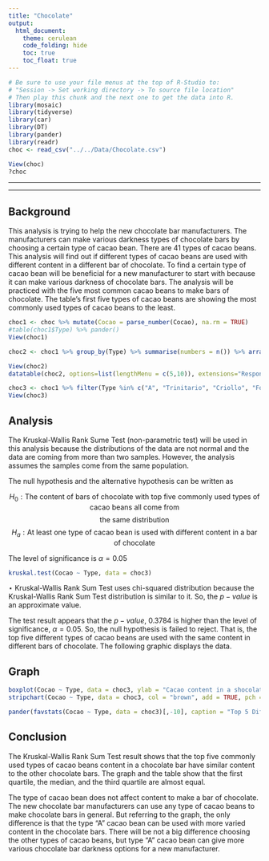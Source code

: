 ```yaml
---
title: "Chocolate"
output: 
  html_document:
    theme: cerulean
    code_folding: hide
    toc: true
    toc_float: true
---
```


```r
# Be sure to use your file menus at the top of R-Studio to:
# "Session -> Set working directory -> To source file location"
# Then play this chunk and the next one to get the data into R.
library(mosaic)
library(tidyverse)
library(car)
library(DT)
library(pander)
library(readr)
choc <- read_csv("../../Data/Chocolate.csv")
```

```r
View(choc)
?choc
```

----

<!-- Instructions:

 Use the Chocolate dataset and a Kruskal-Wallis Test(s) to answer an interesting question(s) that you come up with.
 
 About the dataset:
 
  * Company: Name of the company manufacturing the bar.

  * Orig: The specific geo-region of origin for the bar.

  * Review: Date of publication of the review.

  * Cocoa: Cocoa percentage (darkness) of the chocolate bar being reviewed.

  * Location: Manufacturer base country.

  * Rating: Expert rating for the bar.
      5= Elite (Transcending beyond the ordinary limits)
      4= Premium (Superior flavor development, character and style)
      3= Satisfactory(3.0) to praiseworthy(3.75) (well made with special qualities)
      2= Disappointing (Passable but contains at least one significant flaw)
      1= Unpleasant (mostly unpalatable)

   * Type: The variety (breed) of cocoa bean used, if provided.
   
   * BroadOrig: The broad geo-region of origin for the bean.

Note this dataset and description come from: © 2018 Kaggle Inc for further details visit:

[Kaggle.com](https://www.kaggle.com/rtatman/chocolate-bar-ratings/data)


If you want to give your critiquers some ideas about what you have questions on and would like help with, place those details here.-->



<!--End your comments to your critiquers before this line.-->

----

<!--Begin writing your Analysis after this point.-->

## Background

This analysis is trying to help the new chocolate bar manufacturers. The manufacturers can make various darkness types of chocolate bars by choosing a certain type of cacao bean. There are 41 types of cacao beans. This analysis will find out if different types of cacao beans are used with different content in a different bar of chocolate. To find a certain type of cacao bean will be beneficial for a new manufacturer to start with because it can make various darkness of chocolate bars. The analysis will be practiced with the five most common cacao beans to make bars of chocolate. The table's first five types of cacao beans are showing the most commonly used types of cacao beans to the least.

```r
choc1 <- choc %>% mutate(Cocao = parse_number(Cocao), na.rm = TRUE)
#table(choc1$Type) %>% pander()
View(choc1)

choc2 <- choc1 %>% group_by(Type) %>% summarise(numbers = n()) %>% arrange(desc(numbers))

View(choc2)
datatable(choc2, options=list(lengthMenu = c(5,10)), extensions="Responsive")

choc3 <- choc1 %>% filter(Type %in% c("A", "Trinitario", "Criollo", "Forastero", "Forastero (Nacional)"))
View(choc3)

```

## Analysis

$\text{The Kruskal-Wallis Rank Sume Test}$ (non-parametric test) will be used in this analysis because the distributions of the data are not normal and the data are coming from more than two samples. However, the analysis assumes the samples come from the same population.

The null hypothesis and the alternative hypothesis can be written as

$$H_{0}: \text{The content of bars of chocolate with top five commonly used types of cacao beans all come from}$$
$$\text{the same distribution}$$
$$H_{a}: \text{At least one type of cacao bean is used with different content in a bar of chocolate}$$

The level of significance is $\alpha = 0.05$

```r
kruskal.test(Cocao ~ Type, data = choc3)

```

$\star$ Kruskal-Wallis Rank Sum Test uses chi-squared distribution because the Kruskal-Wallis Rank Sum Test distribution is similar to it. So, the $p-value$ is an approximate value.

The test result appears that the $p-value$, 0.3784 is higher than the level of significance, $\alpha = 0.05$. So, the null hypothesis is failed to reject. That is, the top five different types of cacao beans are used with the same content in different bars of chocolate. The following graphic displays the data.

## Graph

```r
boxplot(Cocao ~ Type, data = choc3, ylab = "Cacao content in a shocolate bar (%)", cex.names = 0.5, xlab = "Types of cacao beans", main = "Top 5 Different Types of Cacao Beans Content\n in Chocolate bars", col = "chocolate")
stripchart(Cocao ~ Type, data = choc3, col = "brown", add = TRUE, pch = 1, vertical = TRUE, jitter = TRUE)


```

```r
pander(favstats(Cocao ~ Type, data = choc3)[,-10], caption = "Top 5 Different Types of Cacao Beans Content in a Chocolate bar")

```

## Conclusion

The Kruskal-Wallis Rank Sum Test result shows that the top five commonly used types of cacao beans content in a chocolate bar have similar content to the other chocolate bars. The graph and the table show that the first quartile, the median, and the third quartile are almost equal.

The type of cacao bean does not affect content to make a bar of chocolate. The new chocolate bar manufacturers can use any type of cacao beans to make chocolate bars in general. But referring to the graph, the only difference is that the type "A" cacao bean can be used with more varied content in the chocolate bars. There will be not a big difference choosing the other types of cacao beans, but type "A" cacao bean can give more various chocolate bar darkness options for a new manufacturer.
